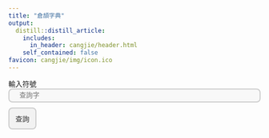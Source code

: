 ```yaml
---
title: "倉頡字典"
output:
  distill::distill_article:
    includes: 
      in_header: cangjie/header.html
    self_contained: false
favicon: cangjie/img/icon.ico
---
```


<div class="content">
<div class="form-group">
<label for="inchar">輸入符號</label>
<input type="text" class="form-control" id="inchar" placeholder="查詢字">
<button role="button" class="btn btn-primary" onclick="main()">查詢</button>
</div>

<div class="outchar">

</div>
</div>

<script src="cangjie/main.js"></script>
<script>
var ascii2char = {
    "a": "日",
    "b": "月",
    "c": "金",
    "d": "木",
    "e": "水",
    "f": "火",
    "g": "土",
    "h": "竹",
    "i": "戈",
    "j": "十",
    "k": "大",
    "l": "中",
    "m": "一",
    "n": "弓",
    "o": "人",
    "p": "心",
    "q": "手",
    "r": "口",
    "s": "尸",
    "t": "廿",
    "u": "山",
    "v": "女",
    "w": "田",
    "x": "難",
    "y": "卜",
    "z": "重"
}
function removeOutchars() {
    var outcharDiv = document.querySelector(".outchar");
    outcharDiv.innerHTML = "";
}
function getStrokes(x) {
    return data[x]
}
function appendOutchar(x) {
    var outcharDiv = document.querySelector(".outchar");
    var strokes = getStrokes(x).split("").map(y => ascii2char[y.toLowerCase()]).join("");
    outcharDiv.innerHTML += `<div class="charResponse"><span class="char">${x}</span>：<span class="strokes">${strokes}</span></div>`;
}
function main() {
    var inchars = document.getElementById("inchar").value.split("");
    removeOutchars();
    if (inchars.length > 0) {
        for (let i = 0; i < inchars.length; i++) {
            try {
                appendOutchar(inchars[i]);
            } catch (e) {}
        }
    }
}

document.getElementById("inchar").addEventListener("keyup", (h=>{
    !function(h) {
        if (("Enter" === h.code) || ("NumpadEnter" == h.code)) {
            let h = document.getElementById("inchar").value;
            main();
        }
    }(h)
}
))
</script>

<style>
.form-group input {
  height: 20px;
  width: 100%;
  padding: 12px 20px;
  box-sizing: border-box;
  border: 2px solid #ccc;
  border-radius: 8px;
  background-color: #f8f8f8;
  resize: none;
}

/* CSS */
.form-group button {
  background-color: rgba(51, 51, 51, 0.05);
  border-radius: 8px;
  border: 2px solid #ccc;
  color: #333333;
  cursor: pointer;
  display: inline-block;
  font-family: "Haas Grot Text R Web", "Helvetica Neue", Helvetica, Arial, sans-serif;
  font-size: 14px;
  font-weight: 500;
  line-height: 20px;
  list-style: none;
  margin: 10px 10px 10px 0px;
  padding: 10px 12px;
  text-align: center;
  transition: all 200ms;
  vertical-align: baseline;
  white-space: nowrap;
  user-select: none;
  -webkit-user-select: none;
  touch-action: manipulation;
}

.charResponse {
  margin: 10px;
}
.charResponse .char{
  font-weight: bold;
  font-size: 30px;
}
</style>